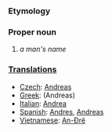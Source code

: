 ===Etymology===

===Proper noun===
#''a man's name''
===[[Translations]]===
*[[Czech]]: [[Andreas]]
*[[Greek]]: (Andreas)
*[[Italian]]: [[Andrea]]
*[[Spanish]]: [[Andres]], [[Andreas]]
*[[Vietnamese]]: [[An-Đrê]]